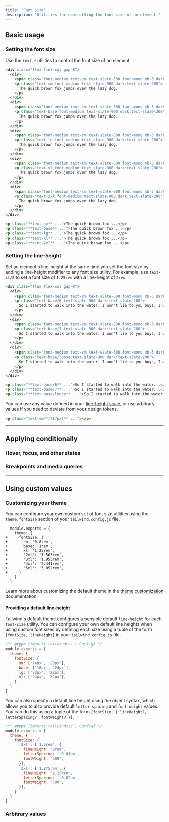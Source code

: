 ```yaml
---
title: "Font Size"
description: "Utilities for controlling the font size of an element."
---
```




## Basic usage

### Setting the font size

Use the `text-*` utilities to control the font size of an element.

```html {{ example: true }}
<div class="flex flex-col gap-8">
  <div>
    <span class="font-medium text-sm text-slate-500 font-mono mb-3 dark:text-slate-400">text-sm</span>
    <p class="text-sm font-medium text-slate-900 dark:text-slate-200">
      The quick brown fox jumps over the lazy dog.
    </p>
  </div>
  <div>
    <span class="font-medium text-sm text-slate-500 font-mono mb-3 dark:text-slate-400">text-base</span>
    <p class="text-base font-medium text-slate-900 dark:text-slate-200">
      The quick brown fox jumps over the lazy dog.
    </p>
  </div>
  <div>
    <span class="font-medium text-sm text-slate-500 font-mono mb-3 dark:text-slate-400">text-lg</span>
    <p class="text-lg font-medium text-slate-900 dark:text-slate-200">
      The quick brown fox jumps over the lazy dog.
    </p>
  </div>
  <div>
    <span class="font-medium text-sm text-slate-500 font-mono mb-3 dark:text-slate-400">text-xl</span>
    <p class="text-xl font-medium text-slate-900 dark:text-slate-200">
      The quick brown fox jumps over the lazy dog.
    </p>
  </div>
  <div>
    <span class="font-medium text-sm text-slate-500 font-mono mb-3 dark:text-slate-400">text-2xl</span>
    <p class="text-2xl font-medium text-slate-900 dark:text-slate-200">
      The quick brown fox jumps over the lazy dog.
    </p>
  </div>
</div>
```

```html
<p class="**text-sm** ...">The quick brown fox ...</p>
<p class="**text-base** ...">The quick brown fox ...</p>
<p class="**text-lg** ...">The quick brown fox ...</p>
<p class="**text-xl** ...">The quick brown fox ...</p>
<p class="**text-2xl** ...">The quick brown fox ...</p>
```

### Setting the line-height

Set an element's line-height at the same time you set the font size by adding a line-height modifier to any font size utility. For example, use `text-xl/8` to set a font size of `1.25rem` with a line-height of `2rem`.

```html {{ example: true }}
<div class="flex flex-col gap-8">
  <div>
    <span class="font-medium text-sm text-slate-500 font-mono mb-3 dark:text-slate-400">text-base/6</span>
    <p class="text-base/6 text-slate-900 dark:text-slate-200">
      So I started to walk into the water. I won't lie to you boys, I was terrified. But I pressed on, and as I made my way past the breakers a strange calm came over me. I don't know if it was divine intervention or the kinship of all living things but I tell you Jerry at that moment, I <em>was</em> a marine biologist.
    </p>
  </div>
  <div>
    <span class="font-medium text-sm text-slate-500 font-mono mb-3 dark:text-slate-400">text-base/7</span>
    <p class="text-base/7 text-slate-900 dark:text-slate-200">
      So I started to walk into the water. I won't lie to you boys, I was terrified. But I pressed on, and as I made my way past the breakers a strange calm came over me. I don't know if it was divine intervention or the kinship of all living things but I tell you Jerry at that moment, I <em>was</em> a marine biologist.
    </p>
  </div>
  <div>
    <span class="font-medium text-sm text-slate-500 font-mono mb-3 dark:text-slate-400">text-base/loose</span>
    <p class="text-base/loose text-slate-900 dark:text-slate-200">
      So I started to walk into the water. I won't lie to you boys, I was terrified. But I pressed on, and as I made my way past the breakers a strange calm came over me. I don't know if it was divine intervention or the kinship of all living things but I tell you Jerry at that moment, I <em>was</em> a marine biologist.
    </p>
  </div>
</div>
```

```html
<p class="**text-base/6** ...">So I started to walk into the water...</p>
<p class="**text-base/7** ...">So I started to walk into the water...</p>
<p class="**text-base/loose** ...">So I started to walk into the water...</p>
```

You can use any value defined in your [line-height scale](/docs/line-height), or use arbitrary values if you need to deviate from your design tokens.

```html
<p class="text-sm**/[17px]** ..."></p>
```

---

## <Heading ignore>Applying conditionally</Heading>

### <Heading ignore>Hover, focus, and other states</Heading>

<HoverFocusAndOtherStates defaultClass="text-sm" featuredClass="text-base" element="p" />

### <Heading ignore>Breakpoints and media queries</Heading>

<BreakpointsAndMediaQueries defaultClass="text-sm" featuredClass="text-base" element="p" />

---

## Using custom values

### Customizing your theme

You can configure your own custom set of font size utilities using the `theme.fontSize` section of your `tailwind.config.js` file.

```diff-js {{ filename: 'tailwind.config.js' }}
  module.exports = {
    theme: {
+     fontSize: {
+       sm: '0.8rem',
+       base: '1rem',
+       xl: '1.25rem',
+       '2xl': '1.563rem',
+       '3xl': '1.953rem',
+       '4xl': '2.441rem',
+       '5xl': '3.052rem',
+     }
    }
  }
```

Learn more about customizing the default theme in the [theme customization](/docs/theme#customizing-the-default-theme) documentation.

#### Providing a default line-height

Tailwind's default theme configures a sensible default `line-height` for each `font-size` utility. You can configure your own default line heights when using custom font sizes by defining each size using a tuple of the form `[fontSize, lineHeight]` in your `tailwind.config.js` file.

```js {{ filename: 'tailwind.config.js' }}
/** @type {import('tailwindcss').Config} */
module.exports = {
  theme: {
    fontSize: {
      sm: ['14px', '20px'],
      base: ['16px', '24px'],
      lg: ['20px', '28px'],
      xl: ['24px', '32px'],
    }
  }
}
```

You can also specify a default line height using the object syntax, which allows you to also provide default `letter-spacing` and `font-weight` values. You can do this using a tuple of the form `[fontSize, { lineHeight?, letterSpacing?, fontWeight? }]`.

```js {{ filename: 'tailwind.config.js' }}
/** @type {import('tailwindcss').Config} */
module.exports = {
  theme: {
    fontSize: {
      '2xl': ['1.5rem', {
        lineHeight: '2rem',
        letterSpacing: '-0.01em',
        fontWeight: '500',
      }],
      '3xl': ['1.875rem', {
        lineHeight: '2.25rem',
        letterSpacing: '-0.02em',
        fontWeight: '700',
      }],
    }
  }
}
```

### Arbitrary values

<ArbitraryValues property="font-size" featuredClass="text-[14px]" element="p" />

